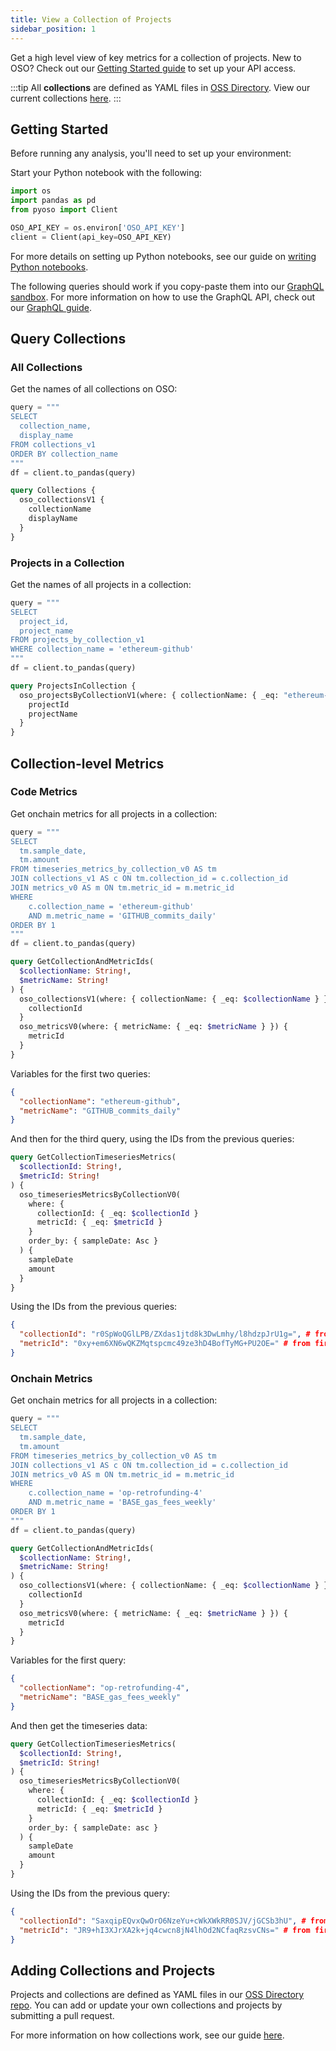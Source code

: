 ```yaml
---
title: View a Collection of Projects
sidebar_position: 1
---
```



Get a high level view of key metrics for a collection of projects. New to OSO? Check out our [Getting Started guide](../get-started/index.md) to set up your API access.

:::tip
All **collections** are defined as YAML files in [OSS Directory](https://github.com/opensource-observer/oss-directory). View our current collections [here](https://github.com/opensource-observer/oss-directory/tree/main/data/collections).
:::

## Getting Started

Before running any analysis, you'll need to set up your environment:

<Tabs>
<TabItem value="python" label="Python">

Start your Python notebook with the following:

```python
import os
import pandas as pd
from pyoso import Client

OSO_API_KEY = os.environ['OSO_API_KEY']
client = Client(api_key=OSO_API_KEY)
```

For more details on setting up Python notebooks, see our guide on [writing Python notebooks](../guides/notebooks/index.mdx).

</TabItem>
<TabItem value="graphql" label="GraphQL">

The following queries should work if you copy-paste them into our [GraphQL sandbox](https://www.opensource.observer/graphql). For more information on how to use the GraphQL API, check out our [GraphQL guide](../integrate/api.md).

</TabItem>
</Tabs>

## Query Collections

### All Collections

Get the names of all collections on OSO:

<Tabs>
<TabItem value="python" label="Python">

```python
query = """
SELECT
  collection_name,
  display_name
FROM collections_v1
ORDER BY collection_name
"""
df = client.to_pandas(query)
```

</TabItem>
<TabItem value="graphql" label="GraphQL">

```graphql
query Collections {
  oso_collectionsV1 {
    collectionName
    displayName
  }
}
```

</TabItem>
</Tabs>

### Projects in a Collection

Get the names of all projects in a collection:

<Tabs>
<TabItem value="python" label="Python">

```python
query = """
SELECT
  project_id,
  project_name
FROM projects_by_collection_v1
WHERE collection_name = 'ethereum-github'
"""
df = client.to_pandas(query)
```

</TabItem>
<TabItem value="graphql" label="GraphQL">

```graphql
query ProjectsInCollection {
  oso_projectsByCollectionV1(where: { collectionName: { _eq: "ethereum-github" } }) {
    projectId
    projectName
  }
}
```

</TabItem>
</Tabs>

## Collection-level Metrics

### Code Metrics

Get onchain metrics for all projects in a collection:

<Tabs>
<TabItem value="python" label="Python">

```python
query = """
SELECT
  tm.sample_date,
  tm.amount
FROM timeseries_metrics_by_collection_v0 AS tm
JOIN collections_v1 AS c ON tm.collection_id = c.collection_id
JOIN metrics_v0 AS m ON tm.metric_id = m.metric_id
WHERE
    c.collection_name = 'ethereum-github'
    AND m.metric_name = 'GITHUB_commits_daily'
ORDER BY 1
"""
df = client.to_pandas(query)
```

</TabItem>
<TabItem value="graphql" label="GraphQL">

```graphql
query GetCollectionAndMetricIds(
  $collectionName: String!,
  $metricName: String!
) {
  oso_collectionsV1(where: { collectionName: { _eq: $collectionName } }) {
    collectionId
  }
  oso_metricsV0(where: { metricName: { _eq: $metricName } }) {
    metricId
  }
}
```

Variables for the first two queries:
```json
{
  "collectionName": "ethereum-github",
  "metricName": "GITHUB_commits_daily"
}
```

And then for the third query, using the IDs from the previous queries:

```graphql
query GetCollectionTimeseriesMetrics(
  $collectionId: String!,
  $metricId: String!
) {
  oso_timeseriesMetricsByCollectionV0(
    where: {
      collectionId: { _eq: $collectionId }
      metricId: { _eq: $metricId }
    }
    order_by: { sampleDate: Asc }
  ) {
    sampleDate
    amount
  }
}
```

Using the IDs from the previous queries:

```json
{
  "collectionId": "r0SpWoQGlLPB/ZXdas1jtd8k3DwLmhy/l8hdzpJrU1g=", # from first query
  "metricId": "0xy+em6XN6wQKZMqtspcmc49ze3hD4BofTyMG+PU2OE=" # from first query
}
```

</TabItem>
</Tabs>

### Onchain Metrics

Get onchain metrics for all projects in a collection:

<Tabs>
<TabItem value="python" label="Python">

```python
query = """
SELECT
  tm.sample_date,
  tm.amount
FROM timeseries_metrics_by_collection_v0 AS tm
JOIN collections_v1 AS c ON tm.collection_id = c.collection_id
JOIN metrics_v0 AS m ON tm.metric_id = m.metric_id
WHERE
    c.collection_name = 'op-retrofunding-4'
    AND m.metric_name = 'BASE_gas_fees_weekly'
ORDER BY 1
"""
df = client.to_pandas(query)
```

</TabItem>
<TabItem value="graphql" label="GraphQL">

```graphql
query GetCollectionAndMetricIds(
  $collectionName: String!,
  $metricName: String!
) {
  oso_collectionsV1(where: { collectionName: { _eq: $collectionName } }) {
    collectionId
  }
  oso_metricsV0(where: { metricName: { _eq: $metricName } }) {
    metricId
  }
}
```

Variables for the first query:
```json
{
  "collectionName": "op-retrofunding-4",
  "metricName": "BASE_gas_fees_weekly"
}
```

And then get the timeseries data:

```graphql
query GetCollectionTimeseriesMetrics(
  $collectionId: String!,
  $metricId: String!
) {
  oso_timeseriesMetricsByCollectionV0(
    where: {
      collectionId: { _eq: $collectionId }
      metricId: { _eq: $metricId }
    }
    order_by: { sampleDate: asc }
  ) {
    sampleDate
    amount
  }
}
```

Using the IDs from the previous query:
```json
{
  "collectionId": "SaxqipEQvxQwOrO6NzeYu+cWkXWkRR0SJV/jGCSb3hU", # from first query
  "metricId": "JR9+hI3XJrXA2k+jq4cwcn8jN4lhOd2NCfaqRzsvCNs=" # from first query
}
```

</TabItem>
</Tabs>

## Adding Collections and Projects

Projects and collections are defined as YAML files in our [OSS Directory repo](https://github.com/opensource-observer/oss-directory). You can add or update your own collections and projects by submitting a pull request.

For more information on how collections work, see our guide [here](../guides/oss-directory/collection.md).
